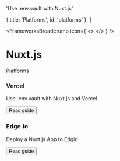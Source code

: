 

  'Use .env.vault with Nuxt.js'

  { title: 'Platforms', id: 'platforms' },
]

<FrameworksBreadcrumb icon={
  <>
    <NuxtIcon className="h-9 w-9 text-[#00DC82]"/>
  </>
} />
# Nuxt.js
<GuideHeading lead={description} />

<div className="my-16 xl:max-w-none">
  <Heading level={2} id="platforms">
    Platforms
  </Heading>
  <div className="not-prose mt-4 grid grid-cols-1 gap-x-6 gap-y-10 border-t border-zinc-900/5 pt-10 dark:border-white/5 sm:grid-cols-2 xl:max-w-none xl:grid-cols-3">
    <div key="vercel" className="flex flex-row-reverse gap-6">
      <div className="flex-auto">
        <h3 className="text-sm font-semibold text-zinc-900 dark:text-white">
          Vercel
        </h3>
        <p className="mt-1 text-sm text-zinc-600 dark:text-zinc-400">Use .env.vault with Nuxt.js and Vercel</p>
        <p className="mt-4"><Button href="/docs-old/integrations/vercel/nuxtjs" variant="text" arrow="right">Read guide</Button></p>
      </div>
      <VercelIcon className="h-9 w-9 text-[#000000] dark:invert"/>
    </div>
    <div key="edgio" className="flex flex-row-reverse gap-6">
      <div className="flex-auto">
        <h3 className="text-sm font-semibold text-zinc-900 dark:text-white">
          Edge.io
        </h3>
        <p className="mt-1 text-sm text-zinc-600 dark:text-zinc-400">Deploy a Nuxt.js App to Edgio</p>
        <p className="mt-4"><Button href="/docs-old/integrations/edgio/nuxtjs" variant="text" arrow="right">Read guide</Button></p>
      </div>
      <EdgioIcon className="h-9 w-9 text-[#000000] dark:invert"/>
    </div>
  </div>
</div>
